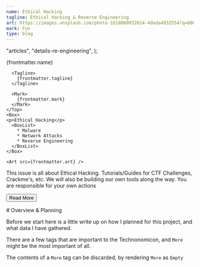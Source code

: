 ```yaml
---
name: Ethical Hacking
tagline: Ethical Hacking & Reverse Engineering
art: https://images.unsplash.com/photo-1618060932014-4deda4932554?q=80&w=1740&auto=format&fit=crop&ixlib=rb-4.1.0&ixid=M3wxMjA3fDB8MHxwaG90by1wYWdlfHx8fGVufDB8fHx8fA%3D%3D
mark: Fun
type: blog
---
```



  "articles",
  "details-re-engineering",
);

<Card>
  <ArtSection>
    <Top>
      <Name>
        {frontmatter.name}
      </Name>

      <Tagline>
        {frontmatter.tagline}
      </Tagline>

      <Mark>
        {frontmatter.mark}
      </Mark>
    </Top>
    <Box>
    <p>Ethical Hacking</p>
      <BoxList>
        * Malware
        * Network Attacks
        * Reverse Engineering
      </BoxList>
    </Box>

    <Art src={frontmatter.art} />

  </ArtSection>

  <Body>
    This issue is all about Ethical Hacking. Tutorials/Guides for CTF Challenges, Crackme's, etc.
     We will also be building our own tools along the way.
  </Body>

  <Tip>
    You are responsible for your own actions
  </Tip>

  <Button href="/cards/reverse-engineering">Read More</Button>
</Card>

<More>
  # Overview & Planning

  Before we start here is a little write up on how I planned for this project, and what data I have gathered. 

  <div class="border p-6">
    <MarkdownSnippet
      markdown={detailsMD}
      href={`/issues/reverse-engineering`}
      cta="Read More"
    />
  </div>

  There are a few tags that are important to the Technonomicon, and `More` might be the most important of all.

  The contents of a `More` tag can be discarded, by rendering `More` as `Empty`
</More>
